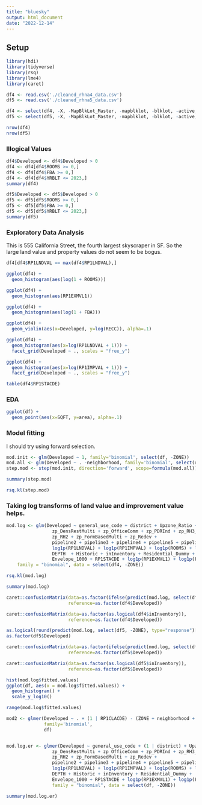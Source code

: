```yaml
---
title: "bluesky"
output: html_document
date: "2022-12-14"
---
```


## Setup

```r
library(hdi)
library(tidyverse)
library(rsq)
library(lme4)
library(caret)
```

```r
df4 <- read.csv('./cleaned_rhna4_data.csv')
df5 <- read.csv('./cleaned_rhna5_data.csv')

df4 <- select(df4, -X, -MapBlkLot_Master, -mapblklot, -blklot, -active, -geometry, -PROPLOC, -RP1PRCLID, -RP1TRACDE)
df5 <- select(df5, -X, -MapBlkLot_Master, -mapblklot, -blklot, -active, -geometry, -PROPLOC, -RP1PRCLID, -RP1TRACDE)
```

```r
nrow(df4)
nrow(df5)

```
### Illogical Values

```r
df4$Developed <- df4$Developed > 0
df4 <- df4[df4$ROOMS >= 0,]
df4 <- df4[df4$FBA >= 0,]
df4 <- df4[df4$YRBLT <= 2023,]
summary(df4)
```

```r
df5$Developed <- df5$Developed > 0
df5 <- df5[df5$ROOMS >= 0,]
df5 <- df5[df5$FBA >= 0,]
df5 <- df5[df5$YRBLT <= 2023,]
summary(df5)
```

### Exploratory Data Analysis

This is 555 California Street, the fourth largest skyscraper in SF. So the large land value and property values do not seem to be bogus.

```r
df4[df4$RP1LNDVAL == max(df4$RP1LNDVAL),]
```

```r
ggplot(df4) + 
  geom_histogram(aes(log(1 + ROOMS)))
```

```r
ggplot(df4) + 
  geom_histogram(aes(RP1EXMVL1))
```


```r
ggplot(df4) + 
  geom_histogram(aes(log(1 + FBA)))
```


```r
ggplot(df4) +
  geom_violin(aes(x=Developed, y=log(RECC)), alpha=.1)
```


```r
ggplot(df4) +
  geom_histogram(aes(x=log(RP1LNDVAL + 1))) +
  facet_grid(Developed ~ ., scales = "free_y")
```

```r
ggplot(df4) +
  geom_histogram(aes(x=log(RP1IMPVAL + 1))) +
  facet_grid(Developed ~ ., scales = "free_y")
```


```r
table(df4$RP1STACDE)
```


### EDA

```r
ggplot(df) +
  geom_point(aes(x=SQFT, y=area), alpha=.1)

```


### Model fitting


I should try using forward selection.
```r
mod.init <- glm(Developed ~ 1, family='binomial', select(df, -ZONE))
mod.all <- glm(Developed ~ . -neighborhood, family='binomial', select(df, -ZONE, -EXEMPTYPE, -RP1PPTVAL, -RP1FXTVAL, -RP1EXMVL2, -RP1CLACDE))
step.mod <- step(mod.init, direction='forward', scope=formula(mod.all))
```

```r
summary(step.mod)

```

```r
rsq.kl(step.mod)
```

### Taking log transforms of land value and improvement value helps.

```r
mod.log <- glm(Developed ~ general_use_code + district + Upzone_Ratio + 
                 zp_DensRestMulti + zp_OfficeComm + zp_PDRInd + zp_RH3_RM1 + 
                 zp_RH2 + zp_FormBasedMulti + zp_Redev +
                 pipeline2 + pipeline3 + pipeline4 + pipeline5 + pipeline6 + pipeline8 +
                 log1p(RP1LNDVAL) + log1p(RP1IMPVAL) + log1p(ROOMS) + log1p(BEDS) +
                 DEPTH  + Historic + inInventory + Residential_Dummy + 
                 Envelope_1000 + RP1STACDE + log1p(RP1EXMVL1) + log1p(FBA) + YRBLT, 
    family = "binomial", data = select(df4, -ZONE))

rsq.kl(mod.log)

summary(mod.log)
```

```r
caret::confusionMatrix(data=as.factor(ifelse(predict(mod.log, select(df4, -ZONE), type="response") > 0.5, TRUE, FALSE)),  
                       reference=as.factor(df4$Developed))

```

```r
caret::confusionMatrix(data=as.factor(as.logical(df4$inInventory)),  
                       reference=as.factor(df4$Developed))

```


```r
as.logical(round(predict(mod.log, select(df5, -ZONE), type="response")[1:5]))
as.factor(df5$Developed)

caret::confusionMatrix(data=as.factor(ifelse(predict(mod.log, select(df5, -ZONE), type="response") > 0.5, TRUE, FALSE)),  
                       reference=as.factor(df5$Developed))
```


```r

caret::confusionMatrix(data=as.factor(as.logical(df5$inInventory)),
                       reference=as.factor(df5$Developed))

```


```r
hist(mod.log$fitted.values)
ggplot(df, aes(x = mod.log$fitted.values)) +
  geom_histogram() +
  scale_y_log10()

```

```r
range(mod.log$fitted.values)
```

```r
mod2 <- glmer(Developed ~ . + (1 | RP1CLACDE) - (ZONE + neighborhood + Residential_Dummy + district + RP1CLACDE + CONSTTYPE + EXEMPTYPE + general_use_code), 
              family='binomial', 
              df)


mod.log.er <- glmer(Developed ~ general_use_code + (1 | district) + Upzone_Ratio + 
                 zp_DensRestMulti + zp_OfficeComm + zp_PDRInd + zp_RH3_RM1 + 
                 zp_RH2 + zp_FormBasedMulti + zp_Redev +
                 pipeline2 + pipeline3 + pipeline4 + pipeline5 + pipeline6 + pipeline8 +
                 log1p(RP1LNDVAL) + log1p(RP1IMPVAL) + log1p(ROOMS) + log1p(BEDS) +
                 DEPTH + Historic + inInventory + Residential_Dummy + 
                 Envelope_1000 + RP1STACDE + log1p(RP1EXMVL1) + log1p(FBA) + YRBLT, 
                 family = "binomial", data = select(df, -ZONE))

summary(mod.log.er)
```



